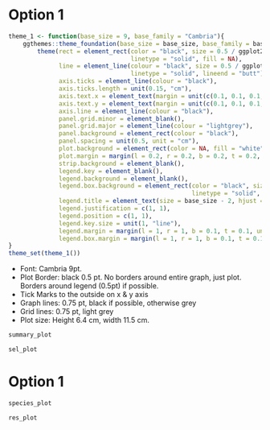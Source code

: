 
# Option 1

```r
theme_1 <- function(base_size = 9, base_family = "Cambria"){
    ggthemes::theme_foundation(base_size = base_size, base_family = base_family) %+replace%
        theme(rect = element_rect(color = "black", size = 0.5 / ggplot2::.pt, # 0.5 pt to mm
                                  linetype = "solid", fill = NA),
              line = element_line(colour = "black", size = 0.5 / ggplot2::.pt,
                                  linetype = "solid", lineend = "butt"),
              axis.ticks = element_line(colour = "black"),
              axis.ticks.length = unit(0.15, "cm"),
              axis.text.x = element_text(margin = unit(c(0.1, 0.1, 0.1, 0.1), "cm")),
              axis.text.y = element_text(margin = unit(c(0.1, 0.1, 0.1, 0.1), "cm"), hjust = 1),
              axis.line = element_line(colour = "black"),
              panel.grid.minor = element_blank(),
              panel.grid.major = element_line(colour = "lightgrey"),
              panel.background = element_rect(colour = "black"),
              panel.spacing = unit(0.5, unit = "cm"),
              plot.background = element_rect(color = NA, fill = "white"),
              plot.margin = margin(l = 0.2, r = 0.2, b = 0.2, t = 0.2, unit = "cm"),
              strip.background = element_blank(),
              legend.key = element_blank(),
              legend.background = element_blank(),
              legend.box.background = element_rect(color = "black", size = 0.5 / ggplot2::.pt,
                                                   linetype = "solid", fill = "white"),
              legend.title = element_text(size = base_size - 2, hjust = 0),
              legend.justification = c(1, 1),
              legend.position = c(1, 1),
              legend.key.size = unit(1, "line"),
              legend.margin = margin(l = 1, r = 1, b = 0.1, t = 0.1, unit = "mm"),
              legend.box.margin = margin(l = 1, r = 1, b = 0.1, t = 0.1, unit = "mm"))
}
theme_set(theme_1())
```


- Font: Cambria 9pt.
- Plot Border: black 0.5 pt. No borders around entire graph, just plot. Borders around legend (0.5pt) if possible.
- Tick Marks to the outside on x & y axis
- Graph lines: 0.75 pt, black if possible, otherwise grey
- Grid lines: 0.75 pt, light grey
- Plot size: Height 6.4 cm, width 11.5 cm.


```r
summary_plot
```

```r
sel_plot
```

\pagebreak

# Option 1

```r
species_plot
```

```r
res_plot
```

\pagebreak
